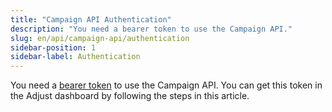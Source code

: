 ```yaml
---
title: "Campaign API Authentication"
description: "You need a bearer token to use the Campaign API."
slug: en/api/campaign-api/authentication
sidebar-position: 1
sidebar-label: Authentication
---
```


You need a [bearer token](https://developer.mozilla.org/en-US/docs/Web/HTTP/Authentication) to use the Campaign API. You can get this token in the Adjust dashboard by following the steps in this article.


<Authentication />
